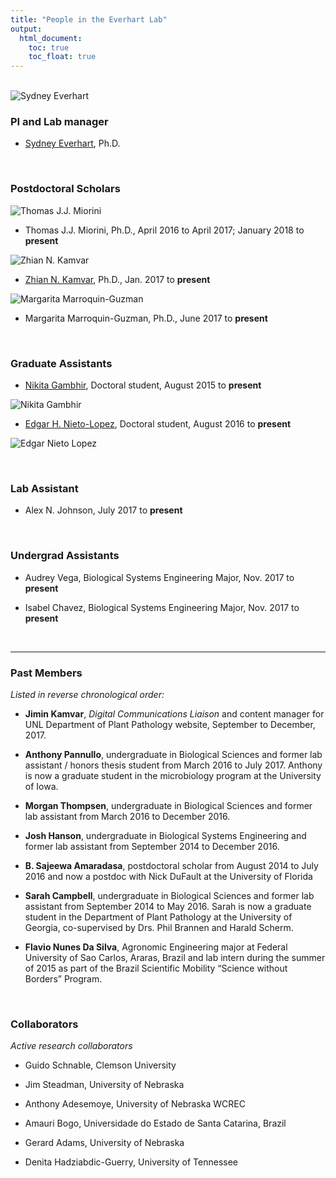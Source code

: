 ```yaml
---
title: "People in the Everhart Lab"
output:
  html_document:
    toc: true
    toc_float: true
---
```


<br>
![](images/SydneyEverhart.JPG "Sydney Everhart"){.custom_circle .grow}

### PI and Lab manager

- <a href="sydney-everhart.html"> Sydney Everhart</a>, Ph.D.

<br>


### Postdoctoral Scholars


![](images/ThomasMiorini_InoculatingFlowers.JPG "Thomas J.J. Miorini"){.custom_circle .grow}

- <a haref="https://plantpathology.unl.edu/thomas-justo-miorini">Thomas J.J. Miorini</a>, Ph.D., April 2016 to April 2017; January 2018 to **present**

![](images/ZhianKamvar2017.jpg "Zhian N. Kamvar"){.custom_circle .grow fig.cap="Zhian"}

- <a href="https://zkamvar.github.io/"> Zhian N. Kamvar</a>, Ph.D., Jan. 2017 to **present**

![](images/MargaritaMarroquin-Guzman_2017.jpeg "Margarita Marroquin-Guzman"){.custom_circle .grow}

- Margarita Marroquin-Guzman, Ph.D., June 2017 to **present**


<br>

### Graduate Assistants

- <a href="https://plantpathology.unl.edu/nikita-gambhir"> Nikita Gambhir</a>, Doctoral student, August 2015 to **present**

![](images/NikitaGambhir2016.JPG "Nikita Gambhir"){.custom_circle .grow}

- <a href="https://www.researchgate.net/profile/Edgar_Nieto_Lopez2"> Edgar H. Nieto-Lopez</a>, Doctoral student, August 2016 to **present**

![](images/EdgarNieto2017.jpg "Edgar Nieto Lopez"){.custom_circle .grow}


<br>

### Lab Assistant
- Alex N. Johnson, July 2017 to **present**

<br>

### Undergrad Assistants

- Audrey Vega, Biological Systems Engineering Major, Nov. 2017 to **present**

- Isabel Chavez, Biological Systems Engineering Major, Nov. 2017 to **present**

<br>

---

### Past Members 

*Listed in reverse chronological order:*

- **Jimin Kamvar**, *Digital Communications Liaison* and content manager for UNL Department of Plant Pathology website, September to December, 2017.

- **Anthony Pannullo**, undergraduate in Biological Sciences and former lab assistant / honors thesis student from March 2016 to July 2017.  Anthony is now a graduate student in the microbiology program at the University of Iowa.

- **Morgan Thompsen**, undergraduate in Biological Sciences and former lab assistant from March 2016 to December 2016.

- **Josh Hanson**, undergraduate in Biological Systems Engineering and former lab assistant from September 2014 to December 2016.

- **B. Sajeewa Amaradasa**, postdoctoral scholar from August 2014 to July 2016 and now a postdoc with Nick DuFault at the University of Florida

- **Sarah Campbell**, undergraduate in Biological Sciences and former lab assistant from September 2014 to May 2016. Sarah is now a graduate student in the Department of Plant Pathology at the University of Georgia, co-supervised by Drs. Phil Brannen and Harald Scherm.

- **Flavio Nunes Da Silva**, Agronomic Engineering major at Federal University of Sao Carlos, Araras, Brazil and lab intern during the summer of 2015 as part of the Brazil Scientific Mobility "Science without Borders" Program.

<br>

### Collaborators

*Active research collaborators*

- Guido Schnable, Clemson University

- Jim Steadman, University of Nebraska

- Anthony Adesemoye, University of Nebraska WCREC

- Amauri Bogo, Universidade do Estado de Santa Catarina, Brazil

- Gerard Adams, University of Nebraska

- Denita Hadziabdic-Guerry, University of Tennessee
